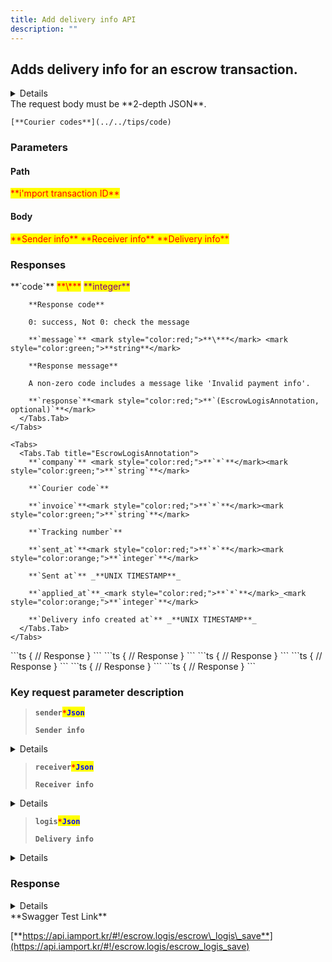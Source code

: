 ```yaml
---
title: Add delivery info API
description: ""
---
```



## Adds delivery info for an escrow transaction.

<Details>
  <Details.Summary><strong>Supported PGs</strong></Details.Summary>

  <Details.Content>
    - KG INICIS
    - NHN KCP
    - PAYJOA (Daou)
  </Details.Content>
</Details>

<Swagger method="post" path="/escrows/logis/{imp_uid}" baseUrl="https://api.iamport.kr" summary="Adds delivery info for an escrow transaction.">
  <SwaggerDescription>
    The request body must be **2-depth JSON**.

    [**Courier codes**](../../tips/code)
  </SwaggerDescription>

  ### Parameters

  #### Path

  <SwaggerParameter name="imp_uid" type="String" required="true">
    <mark style="color:red;">
      **i'mport transaction ID**
    </mark>
  </SwaggerParameter>

  #### Body

  <SwaggerParameter name="sender" type="Json" required="true">
    <mark style="color:red;">
      **Sender info**
    </mark>
  </SwaggerParameter>

  <SwaggerParameter name="receiver" type="Json" required="true">
    <mark style="color:red;">
      **Receiver info**
    </mark>
  </SwaggerParameter>

  <SwaggerParameter name="logis" type="Json" required="true">
    <mark style="color:red;">
      **Delivery info**
    </mark>
  </SwaggerParameter>

  ### Responses

  <SwaggerResponse status="200: OK" description="Success">
    <Tabs>
      <Tabs.Tab title="EscrowLogisResponse">
        **`code`** <mark style="color:red;">**\***</mark> <mark style="color:purple;">**integer**</mark>

        **Response code**

        0: success, Not 0: check the message

        **`message`** <mark style="color:red;">**\***</mark> <mark style="color:green;">**string**</mark>

        **Response message**

        A non-zero code includes a message like 'Invalid payment info'.

        **`response`**<mark style="color:red;">**`(EscrowLogisAnnotation, optional)`**</mark>
      </Tabs.Tab>
    </Tabs>

    <Tabs>
      <Tabs.Tab title="EscrowLogisAnnotation">
        **`company`** <mark style="color:red;">**`*`**</mark><mark style="color:green;">**`string`**</mark>

        **`Courier code`**

        **`invoice`**<mark style="color:red;">**`*`**</mark><mark style="color:green;">**`string`**</mark>

        **`Tracking number`**

        **`sent_at`**<mark style="color:red;">**`*`**</mark><mark style="color:orange;">**`integer`**</mark>

        **`Sent at`** _**UNIX TIMESTAMP**_

        **`applied_at`**_<mark style="color:red;">**`*`**</mark>_<mark style="color:orange;">**`integer`**</mark>

        **`Delivery info created at`** _**UNIX TIMESTAMP**_
      </Tabs.Tab>
    </Tabs>
  </SwaggerResponse>

  <SwaggerResponse status="400: Bad Request" description="Missing parameter (varies by PG) or request not supported by specified PG">
    ```ts
    {
      // Response
    }
    ```
  </SwaggerResponse>

  <SwaggerResponse status="401: Unauthorized" description="Missing or invalid access token">
    ```ts
    {
      // Response
    }
    ```
  </SwaggerResponse>

  <SwaggerResponse status="404: Not Found" description="No result found">
    ```ts
    {
      // Response
    }
    ```
  </SwaggerResponse>

  <SwaggerResponse status="405: Method Not Allowed" description="Not a POST request">
    ```ts
    {
      // Response
    }
    ```
  </SwaggerResponse>

  <SwaggerResponse status="409: Conflict" description="Delivery info already exists or request cannot be completed">
    ```ts
    {
      // Response
    }
    ```
  </SwaggerResponse>

  <SwaggerResponse status="500: Internal Server Error" description="Server error">
    ```ts
    {
      // Response
    }
    ```
  </SwaggerResponse>
</Swagger>

### **Key request parameter description**

> **`sender`**<mark style="color:red;">**`*`**</mark><mark style="color:blue;">**`Json`**</mark>
>
> **`Sender info`**

<Details>
  <Details.Summary>EscrowLogisSenderAnnotation</Details.Summary>

  <Details.Content>
    **`name (string, optional)`**

    **`Sender's name (Required for: KG INICIS)`**

    **`tel (string, optional)`**

    **`Sender's phone (Required for: KG INICIS)`**

    **`addr (string, optional)`**

    **`Sender's address (Required for: KG INICIS)`**

    **`postcode (string, optional)`**

    **`Sender's zip code (Required for: KG INICIS)`**

    **`relationship (string, optional)`**

    **`Relationship with sender (Required for: PAYJOA, Example: Self)`**
  </Details.Content>
</Details>

> **`receiver`**<mark style="color:red;">**`*`**</mark><mark style="color:blue;">**`Json`**</mark>
>
> **`Receiver info`**

<Details>
  <Details.Summary>EscrowLogisReceiverAnnotation</Details.Summary>

  <Details.Content>
    **`name (string, optional)`**

    **`Receiver's name (Required for: KG INICIS)`**

    **`tel (string, optional)`**

    **`Receiver's phone (Required for: KG INICIS)`**

    **`addr (string, optional)`**

    **`Receiver's address (Required for: KG INICIS)`**

    **`postcode (string, optional)`**

    **`Receiver's zip code (Required for: KG INICIS)`**
  </Details.Content>
</Details>

> **`logis`**<mark style="color:red;">**`*`**</mark><mark style="color:blue;">**`Json`**</mark>
>
> **`Delivery info`**

<Details>
  <Details.Summary>EscrowLogisInfoAnnotation</Details.Summary>

  <Details.Content>
    **`company (string)`**

    **`Courier code`**

    **`invoice (string)`**

    **`Tracking number`**

    **`sent_at (integer)`**

    **`Sent at UNIX TIMESTAMP`**

    **`receiving_at (string, optional)`**

    **`Received at (Required for: PAYJOA / Example: YYYYMMDD)`**

    **`address (string, optional)`**

    **`Shipping address (Required for: PAYJOA)`**
  </Details.Content>
</Details>

### Response

<Details>
  <Details.Summary>Response Model Schema</Details.Summary>

  <Details.Content>
    ```json
    {
      "code": 0,
      "message": "string",
      "response": {
        "company": "string",
        "invoice": "string",
        "sent_at": 0,
        "applied_at": 0
      }
    }
    ```
  </Details.Content>
</Details>

<Hint style="success">
  **Swagger Test Link**

  [**https://api.iamport.kr/#!/escrow.logis/escrow\_logis\_save**](https://api.iamport.kr/#!/escrow.logis/escrow_logis_save)
</Hint>
